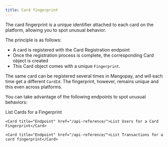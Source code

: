 ```yaml
---
title: Card fingerprint
---
```


The card fingerprint is a unique identifier attached to each card on the platform, allowing you to spot unusual behavior.

The principle is as follows:

-   A card is registered with the Card Registration endpoint
-   Once the registration process is complete, the corresponding Card object is created
-   This Card object comes with a unique `Fingerprint`.

The same card can be registered several times in Mangopay, and will each time get a different `CardId`. The fingerprint, however, remains unique and this even across platforms.

You can take advantage of the following endpoints to spot unusual behaviors:

<CardGroup col={2}>
    <Card title="Endpoint" href="/api-reference/">List Cards for a Fingerprint</Card>

    <Card title="Endpoint" href="/api-reference/">List Users for a Card Fingerprint</Card>

    <Card title="Endpoint" href="/api-reference/">List Transactions for a card fingerprint</Card>
</CardGroup>


